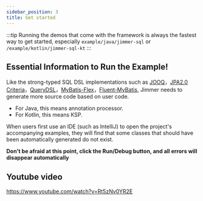 ```yaml
---
sidebar_position: 3
title: Get started
---
```



:::tip
Running the demos that come with the framework is always the fastest way to get started, 
especially `example/java/jimmer-sql` or `/example/kotlin/jimmer-sql-kt`
:::

## Essential Information to Run the Example!
Like the strong-typed SQL DSL implementations such as
[JOOQ](https://www.jooq.org/)，[JPA2.0 Criteria](https://docs.oracle.com/javaee/6/tutorial/doc/gjitv.html)，[QueryDSL](http://querydsl.com/)，[MyBatis-Flex](https://github.com/mybatis-flex/mybatis-flex)，[Fluent-MyBatis](https://github.com/atool/fluent-mybatis),
Jimmer needs to generate more source code based on user code.

-   For Java, this means annotation processor.
-   For Kotlin, this means KSP.

When users first use an IDE (such as IntelliJ) to open the project's accompanying examples, 
they will find that some classes that should have been automatically generated do not exist.

**Don't be afraid at this point, click the Run/Debug button, and all errors will disappear automatically**

## Youtube video

https://www.youtube.com/watch?v=Rt5zNv0YR2E
